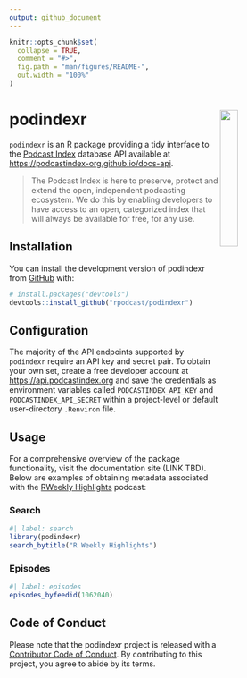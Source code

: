 ```yaml
---
output: github_document
---
```


<!-- README.md is generated from README.Rmd. Please edit that file -->

```r
knitr::opts_chunk$set(
  collapse = TRUE,
  comment = "#>",
  fig.path = "man/figures/README-",
  out.width = "100%"
)
```

# podindexr <img src='man/figures/logo.png' align="right" width="25%" min-width="120px"/>

<!-- badges: start -->
<!-- badges: end -->

`podindexr` is an R package providing a tidy interface to the [Podcast Index](https://podcastindex.org) database API available at <https://podcastindex-org.github.io/docs-api>. 

> The Podcast Index is here to preserve, protect and extend the open, independent podcasting ecosystem. We do this by enabling developers to have access to an open, categorized index that will always be available for free, for any use.

## Installation

You can install the development version of podindexr from [GitHub](https://github.com/) with:

``` r
# install.packages("devtools")
devtools::install_github("rpodcast/podindexr")
```

## Configuration

The majority of the API endpoints supported by `podindexr` require an API key and secret pair. To obtain your own set, create a free developer account at <https://api.podcastindex.org> and save the credentials as environment variables called `PODCASTINDEX_API_KEY` and `PODCASTINDEX_API_SECRET` within a project-level or default user-directory `.Renviron` file. 

## Usage

For a comprehensive overview of the package functionality, visit the documentation site (LINK TBD). Below are examples of obtaining metadata associated with the [RWeekly Highlights](https://rweekly.org) podcast:

### Search

```r
#| label: search
library(podindexr)
search_bytitle("R Weekly Highlights")
```

### Episodes

```r
#| label: episodes
episodes_byfeedid(1062040)
```

## Code of Conduct
  
Please note that the podindexr project is released with a [Contributor Code of Conduct](https://contributor-covenant.org/version/2/1/CODE_OF_CONDUCT.html). By contributing to this project, you agree to abide by its terms.
